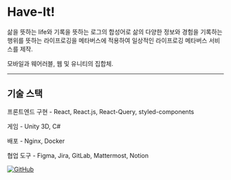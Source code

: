 # Have-It!

삶을 뜻하는 life와 기록을 뜻하는 로그의 합성어로 삶의 다양한 정보와 경험을 기록하는 행위를 뜻하는 라이프로깅을 메타버스에 적용하여 일상적인 라이프로깅 메타버스 서비스를 제작. 

모바일과 웨어러블, 웹 및 유니티의 집합체.

---

## 기술 스택

프론트엔드 구현 - React, React.js, React-Query, styled-components

게임 - Unity 3D, C#

배포 - Nginx, Docker

협업 도구 - Figma, Jira, GitLab, Mattermost, Notion

<a href="https://github.com/Have-It/Have-It" target="_blank">![GitHub](https://upload.wikimedia.org/wikipedia/commons/9/91/Octicons-mark-github.svg)</a>  